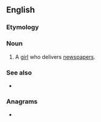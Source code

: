 ==English==

===Etymology===
{{compound|news|girl|lang=en}}

===Noun===
{{en-noun}}

# A [[girl]] who delivers [[newspapers]].

===See also===
* {{l|en|newsboy}}

===Anagrams===
* {{anagrams|en|Werlings|Winglers}}